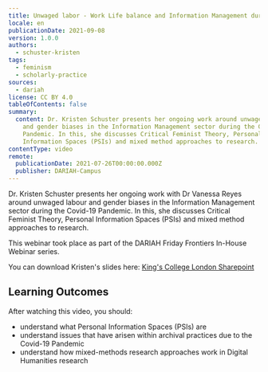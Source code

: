 ```yaml
---
title: Unwaged labor - Work Life balance and Information Management during COVID-19
locale: en
publicationDate: 2021-09-08
version: 1.0.0
authors:
  - schuster-kristen
tags:
  - feminism
  - scholarly-practice
sources:
  - dariah
license: CC BY 4.0
tableOfContents: false
summary:
  content: Dr. Kristen Schuster presents her ongoing work around unwaged labour
    and gender biases in the Information Management sector during the Covid-19
    Pandemic. In this, she discusses Critical Feminist Theory, Personal
    Information Spaces (PSIs) and mixed method approaches to research.
contentType: video
remote:
  publicationDate: 2021-07-26T00:00:00.000Z
  publisher: DARIAH-Campus
---
```

Dr. Kristen Schuster presents her ongoing work with Dr Vanessa Reyes around unwaged labour and gender biases in the Information Management sector during the Covid-19 Pandemic. In this, she discusses Critical Feminist Theory, Personal Information Spaces (PSIs) and mixed method approaches to research.

This webinar took place as part of the DARIAH Friday Frontiers In-House Webinar series.

You can download Kristen's slides here: [King's College London Sharepoint](https://emckclac-my.sharepoint.com/:p:/g/personal/k1517875_kcl_ac_uk/EY-QHoalhfxOiUAc-M9CsvcBKGhA_Kfff49j_1Im9O7W6g?e=9js4xa)

## Learning Outcomes

After watching this video, you should:

* understand what Personal Information Spaces (PSIs) are
* understand issues that have arisen within archival practices due to the Covid-19 Pandemic
* understand how mixed-methods research approaches work in Digital Humanities research

<VideoCard provider="youtube" id="rd26Ofnapes" title="Unwaged Labor" image="images/kristen-friday-frontiers.png" />
